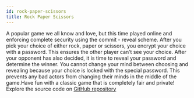 ```yaml
---
id: rock-paper-scissors
title: Rock Paper Scissors
---
```


A popular game we all know and love, but this time played online and enforcing
complete security using the commit - reveal scheme. After you pick your choice
of either rock, paper or scissors, you encrypt your choice with a password. This
ensures the other player can’t see your choice. After your opponent has also
decided, it is time to reveal your password and determine the winner. You cannot
change your mind between choosing and revealing because your choice is locked
with the special password. This prevents any bad actors from changing their
minds in the middle of the game.Have fun with a classic game that is completely
fair and private! Explore the source code on
[GitHub repository](https://github.com/calimero-network/rock-paper-scissors)
